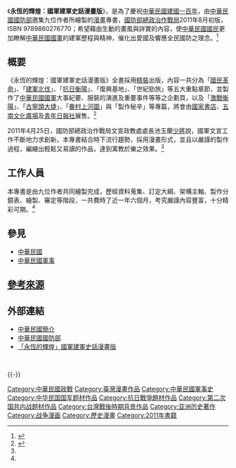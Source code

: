 {{Infobox animanga/Headerofja
|標題= 永恆的輝煌
|圖像= Eternal Glory.jpg
|尺寸= 250px
|說明= {{lang|tw|永恆的輝煌}}<!--->永恆的輝煌宣傳海報<--->
|英文名稱= The Establishment of the Army
|japanese= 
|類型= [[戰爭|戰爭]]、[[歷史|歷史]]
}}
{{Infobox animanga/Manga
|標題= 工作人員
|作者= 
九位作者共同繪製：
*主筆、原作：梁紹先
*主(美)編、企劃：胡定傑
*史料蒐集：柯立言
*漫畫(插圖)繪製：高宏達
*漫畫(場景)繪製：俞志德
*插畫(上色)、扉頁：謝坤富
*漫畫(場景)繪製：鄭向均
*封面油畫：翁根第
*漫畫(場景)繪製：鄭又禎
|出版社= {{flagicon|ROC}} [[國防部總政治作戰局|國防部總政治作戰局]]
|label= {{flagicon|ROC}} 國家大世紀
|發售日= 2011年8月
|開始= 
|結束= 
|卷數= 全1集
|其他= 慶祝[[中華民國|中華民國]]建國一百週年
}}
{{Infobox animanga/Footerofja}}
《'''永恆的輝煌：國軍建軍史話漫畫版'''》，是為了慶祝[[中華民國|中華民國]][[民國100年|建國一百年]]，由[[中華民國國防部|中華民國國防部]]邀集九位作者所繪製的[[漫畫|漫畫]]專書，[[國防部總政治作戰局|國防部總政治作戰局]]2011年8月初版，ISBN 9789860276770；希望藉由生動的畫風與詳實的內容，使[[中華民國國民|中華民國國民]]更加瞭解[[中華民國國軍|中華民國國軍]]的建軍歷程與精神，催化出愛國及響應全民國防之理念。<ref>{{cite news |language = zh-tw | url = http://www.nownews.com/2011/04/25/301-2707521.htm | title = 國軍建軍史話漫畫版　抗日論述強調衡陽保衛戰 | publisher = 今日新聞網 | date =2011-04-25 | accessdate =2011-07-20}}</ref>

== 概要 ==
《永恆的輝煌：國軍建軍史話漫畫版》全書採用[[精裝|精裝]]出版，內容一共分為「[[國民革命軍|國民革命]]」、「[[北伐_(中華民國)|建軍北伐]]」、「[[衡陽戰役|抗日衡陽]]」、「復興基地」、「世紀勁旅」等五大重點章節，並製作了[[中華民國國軍|中華民國國軍]]大事紀要、服裝的演進及重要事件等等之企劃頁，以及「[[衡陽保衛戰|激戰衡陽]]」、「[[古寧頭大捷|古寧頭大捷]]」、「[[眷村|眷村上河圖]]」與「製作秘辛」等專篇，將會由[[國家書店|國家書店]]、[[五南文化廣場|五南文化廣場]]及[[青年日報社|青年日報社]]展售。<ref name="#1">{{cite news | language = zh-tw | url = http://www.nownews.com/2011/04/25/301-2707488.htm | title = 國軍建軍史話　畫出胸圍傲人的萌系女飛官 | publisher = 今日新聞網 | date = 2011-04-25 | accessdate = 2011-07-20 | archive-date = 2013-03-13 | archive-url = https://web.archive.org/web/20130313215315/http://www.nownews.com/2011/04/25/301-2707488.htm | dead-url = no }}</ref>

2011年4月25日，國防部總政治作戰局文宣政教處處長池玉蘭[[少將|少將]]說，國軍文宣工作不斷地力求創新，本專書結合時下流行趨勢，採用漫畫形式，並且以嚴謹的製作過程，編繪出輕鬆又易讀的作品，達到寓教於樂之效果。<ref name="#1"/>

== 工作人員 ==
本專書是由九位作者共同繪製完成，歷經資料蒐集、訂定大綱、架構主軸、製作分鏡表、繪製、審定等階段，一共費時了近一年六個月，考究嚴謹內容豐富，十分精彩可期。<ref name="#1"/>

== 參見 ==
{{Portal|中華民國|Nuvola Taiwanese flag.svg}}
* [[中華民國|中華民國]]
* [[中華民國軍事|中華民國軍事]]

== [[Wikipedia:列明來源|參考來源]] ==
<div class="references-small">
<references></references>
</div>

== 外部連結 ==
* [http://www.president.gov.tw/Default.aspx?tabid=57 中華民國簡介] {{Wayback|url=http://www.president.gov.tw/Default.aspx?tabid=57 |date=20210417052219 }}{{zh-tw}}
* [https://web.archive.org/web/20060209032450/http://www.mnd.gov.tw/ 中華民國國防部]{{zh-tw}}
* [https://www.facebook.com/pages/%E6%B0%B8%E6%81%86%E7%9A%84%E8%BC%9D%E7%85%8C%E5%9C%8B%E8%BB%8D%E5%BB%BA%E8%BB%8D%E5%8F%B2%E8%A9%B1%E6%BC%AB%E7%95%AB%E7%89%88/145119272189627?sk=wall 「永恆的輝煌」國軍建軍史話漫畫版]{{zh-tw}}
<BR /> {{Wikiatlas|Republic of China|中華民國}}

{{-}}

{{中華民國軍事}}
{{台灣海峽兩岸主題}}

[[Category:中華民國政戰|Category:中華民國政戰]]
[[Category:臺灣漫畫作品|Category:臺灣漫畫作品]]
[[Category:中華民國軍事史|Category:中華民國軍事史]]
[[Category:中华民国国军题材作品|Category:中华民国国军题材作品]]
[[Category:抗日戰爭題材作品|Category:抗日戰爭題材作品]]
[[Category:第二次国共内战题材作品|Category:第二次国共内战题材作品]]
[[Category:台灣戰後時期背景作品|Category:台灣戰後時期背景作品]]
[[Category:亚洲历史著作|Category:亚洲历史著作]]
[[Category:战争漫画|Category:战争漫画]]
[[Category:歷史漫畫|Category:歷史漫畫]]
[[Category:2011年書籍|Category:2011年書籍]]
